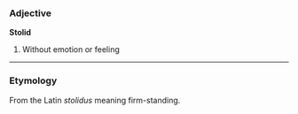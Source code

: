 ===Adjective===
'''Stolid''' 

# Without emotion or feeling

----

===Etymology===
From the Latin ''stolidus'' meaning firm-standing.